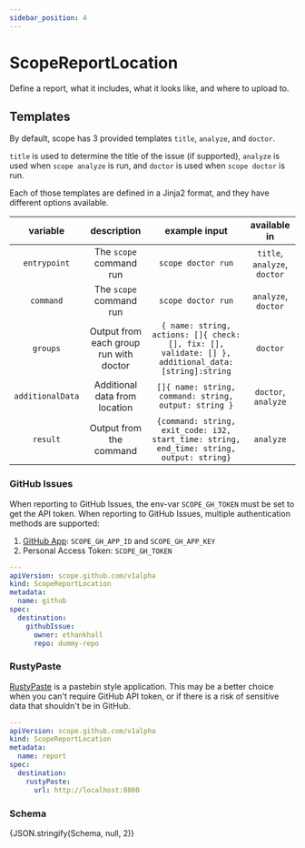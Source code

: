 ```yaml
---
sidebar_position: 4
---
```



# ScopeReportLocation

Define a report, what it includes, what it looks like, and where to upload to.

## Templates

By default, scope has 3 provided templates `title`, `analyze`, and `doctor`.

`title` is used to determine the title of the issue (if supported), `analyze` is used when `scope analyze` is run,
and `doctor` is used when `scope doctor` is run.

Each of those templates are defined in a Jinja2 format, and they have different options available.

| variable | description | example input | available in |
|:---:|:---:|:---:|:---:|
| `entrypoint` | The `scope` command run | `scope doctor run` | `title`, `analyze`, `doctor` |
| `command` | The `scope` command run | `scope doctor run` | `analyze`, `doctor` |
| `groups` | Output from each group run with doctor | `{ name: string, actions: []{ check: [], fix: [], validate: [] }, additional_data: [string]:string` | `doctor` |
| `additionalData` | Additional data from location | `[]{ name: string, command: string, output: string }` | `doctor`, `analyze` |
| `result` | Output from the command | `{command: string, exit_code: i32, start_time: string, end_time: string, output: string}` | `analyze` |

### GitHub Issues

When reporting to GitHub Issues, the env-var `SCOPE_GH_TOKEN` must be set to get the API token.
When reporting to GitHub Issues, multiple authentication methods are supported:
1. [GitHub App](https://docs.github.com/en/apps): `SCOPE_GH_APP_ID` and `SCOPE_GH_APP_KEY`
1. Personal Access Token: `SCOPE_GH_TOKEN`

```yaml
---
apiVersion: scope.github.com/v1alpha
kind: ScopeReportLocation
metadata:
  name: github
spec:
  destination:
    githubIssue:
      owner: ethankhall
      repo: dummy-repo
```

### RustyPaste

[RustyPaste](https://github.com/orhun/rustypaste) is a pastebin style application. This may be a better choice when you can't require GitHub API token, or if there is a risk of sensitive data that shouldn't be in GitHub.

```yaml
---
apiVersion: scope.github.com/v1alpha
kind: ScopeReportLocation
metadata:
  name: report
spec:
  destination:
    rustyPaste:
      url: http://localhost:8000
```

### Schema

<Tabs>
    <TabItem value="Viewer" label="Viewer" default>
        <JSONSchemaViewer schema={Schema} />
    </TabItem>
    <TabItem value="JSON Schema" label='JSON Schema'>
        <CodeBlock language="json-schema">{JSON.stringify(Schema, null, 2)}</CodeBlock>
    </TabItem>
</Tabs>
